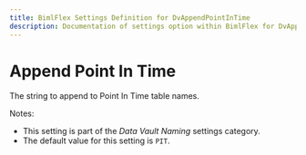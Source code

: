 ```yaml
---
title: BimlFlex Settings Definition for DvAppendPointInTime
description: Documentation of settings option within BimlFlex for DvAppendPointInTime
---
```

<head>
  <meta name="varigenceProduct" content="BimlFlex"></meta>
  <meta name="varigenceArticleType" content="Reference"></meta>
</head>

# Append Point In Time

The string to append to Point In Time table names.

Notes:

* This setting is part of the *Data Vault Naming* settings category.
* The default value for this setting is `PIT`.
